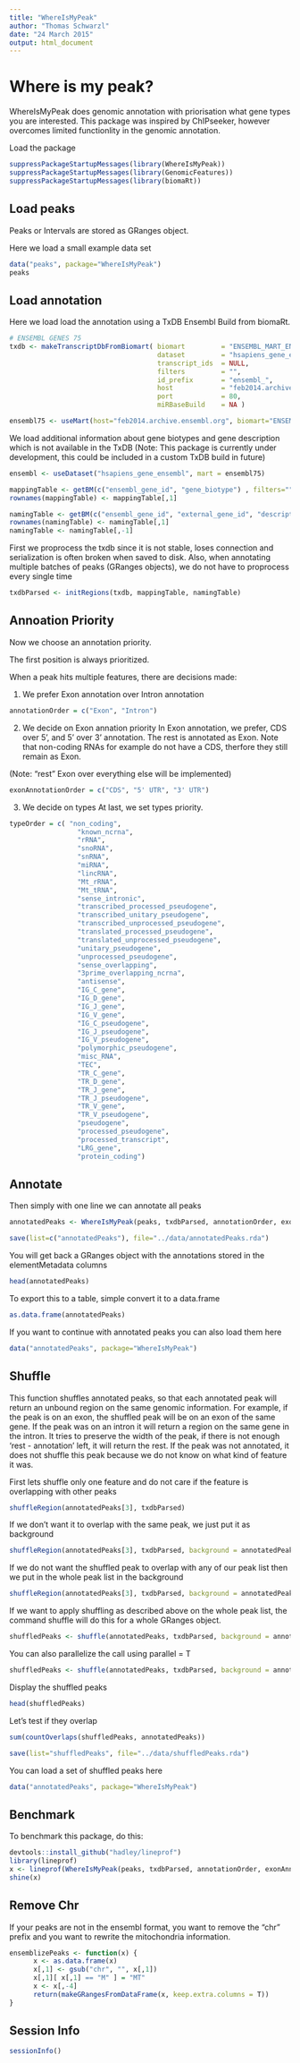 ```yaml
---
title: "WhereIsMyPeak"
author: "Thomas Schwarzl"
date: "24 March 2015"
output: html_document
---
```


# Where is my peak? 

WhereIsMyPeak does genomic annotation with priorisation what gene types you are interested. This package was inspired
by ChIPseeker, however overcomes limited functionlity in the genomic annotation.

Load the package
```r
suppressPackageStartupMessages(library(WhereIsMyPeak))
suppressPackageStartupMessages(library(GenomicFeatures))
suppressPackageStartupMessages(library(biomaRt))
```

## Load peaks

Peaks or Intervals are stored as GRanges object. 

Here we load a small example data set
```r
data("peaks", package="WhereIsMyPeak")
peaks
```

## Load annotation

Here we load load the annotation using a TxDB Ensembl Build from biomaRt. 

```r
# ENSEMBL GENES 75
txdb <- makeTranscriptDbFromBiomart( biomart         = "ENSEMBL_MART_ENSEMBL",
                                     dataset         = "hsapiens_gene_ensembl",
                                     transcript_ids  = NULL,
                                     filters         = "",
                                     id_prefix       = "ensembl_",
                                     host            = "feb2014.archive.ensembl.org",
                                     port            = 80,
                                     miRBaseBuild    = NA )

ensembl75 <- useMart(host="feb2014.archive.ensembl.org", biomart="ENSEMBL_MART_ENSEMBL", dataset="hsapiens_gene_ensembl")        
```


We load additional information about gene biotypes and gene description which is not available in the TxDB
(Note: This package is currently under development, this could be included in a custom TxDB build in future)
```r
ensembl <- useDataset("hsapiens_gene_ensembl", mart = ensembl75) 

mappingTable <- getBM(c("ensembl_gene_id", "gene_biotype") , filters="", values=T, uniqueRows = TRUE, mart=ensembl)  
rownames(mappingTable) <- mappingTable[,1]  

namingTable <- getBM(c("ensembl_gene_id", "external_gene_id", "description") , filters="", values=T, uniqueRows = TRUE, mart=ensembl)  
rownames(namingTable) <- namingTable[,1]
namingTable <- namingTable[,-1]
```

First we proprocess the txdb since it is not stable, loses connection and serialization is often broken when saved to disk. Also, when annotating multiple batches of peaks (GRanges objects), we do not have to proprocess every single time

```r
txdbParsed <- initRegions(txdb, mappingTable, namingTable)
```

## Annoation Priority

Now we choose an annotation priority.

The first position is always prioritized. 

When a peak hits multiple features, there are decisions made:

1) We prefer Exon annotation over Intron annotation
```r
annotationOrder = c("Exon", "Intron")
```

2) We decide on Exon annation priority
In Exon annotation, we prefer, CDS over 5', and 5' over 3' annotation. The rest is annotated as Exon. Note that non-coding RNAs for example do not have a CDS, therfore they still remain as Exon. 

(Note: "rest" Exon over everything else will be implemented)  

```r
exonAnnotationOrder = c("CDS", "5' UTR", "3' UTR")
```

3) We decide on types
At last, we set types priority.  

```r
typeOrder = c( "non_coding",
                 "known_ncrna",
                 "rRNA",
                 "snoRNA",
                 "snRNA",
                 "miRNA", 
                 "lincRNA", 
                 "Mt_rRNA", 
                 "Mt_tRNA",
                 "sense_intronic",
                 "transcribed_processed_pseudogene",
                 "transcribed_unitary_pseudogene",   
                 "transcribed_unprocessed_pseudogene",
                 "translated_processed_pseudogene",
                 "translated_unprocessed_pseudogene",
                 "unitary_pseudogene",
                 "unprocessed_pseudogene",
                 "sense_overlapping",
                 "3prime_overlapping_ncrna",   
                 "antisense",
                 "IG_C_gene",
                 "IG_D_gene",
                 "IG_J_gene",
                 "IG_V_gene",
                 "IG_C_pseudogene", 
                 "IG_J_pseudogene",
                 "IG_V_pseudogene", 
                 "polymorphic_pseudogene",
                 "misc_RNA",
                 "TEC",
                 "TR_C_gene",
                 "TR_D_gene",
                 "TR_J_gene",
                 "TR_J_pseudogene",
                 "TR_V_gene",
                 "TR_V_pseudogene",
                 "pseudogene",
                 "processed_pseudogene", 
                 "processed_transcript",
                 "LRG_gene", 
                 "protein_coding")
````

## Annotate

Then simply with one line we can annotate all peaks 

```r
annotatedPeaks <- WhereIsMyPeak(peaks, txdbParsed, annotationOrder, exonAnnotationOrder, typeOrder)
```

```r
save(list=c("annotatedPeaks"), file="../data/annotatedPeaks.rda")
```


You will get back a GRanges object with the annotations stored in the elementMetadata columns
```r
head(annotatedPeaks) 
```

To export this to a table, simple convert it to a data.frame
```r
as.data.frame(annotatedPeaks)
```

If you want to continue with annotated peaks you can also load them here

```r
data("annotatedPeaks", package="WhereIsMyPeak")
```

## Shuffle

This function shuffles annotated peaks, so that each annotated peak will return an unbound region on the same genomic information. For example, if the peak is on an exon, the shuffled peak will be on an exon of the same gene. If the peak was on an intron it will return a region on the same gene in the intron. It tries to preserve the width of the peak, if there is not enough 'rest - annotation' left, it will return the rest. If the peak was not annotated, it does not shuffle this peak because we do not know on what kind of feature it was.

First lets shuffle only one feature and do not care if the feature is overlapping with other peaks

```r
shuffleRegion(annotatedPeaks[3], txdbParsed)
```

If we don't want it to overlap with the same peak, we just put it as background

```r
shuffleRegion(annotatedPeaks[3], txdbParsed, background = annotatedPeaks[3])
```

If we do not want the shuffled peak to overlap with any of our peak list then we put in the whole peak list in the background


```r
shuffleRegion(annotatedPeaks[3], txdbParsed, background = annotatedPeaks)
```


If we want to apply shuffling as described above on the whole peak list, the command shuffle will do this for a whole GRanges object.

```r
shuffledPeaks <- shuffle(annotatedPeaks, txdbParsed, background = annotatedPeaks)
```

You can also parallelize the call using parallel = T

```r
shuffledPeaks <- shuffle(annotatedPeaks, txdbParsed, background = annotatedPeaks, parallel = T)
```

Display the shuffled peaks
```r
head(shuffledPeaks)
```

Let's test if they overlap
```r
sum(countOverlaps(shuffledPeaks, annotatedPeaks))
```


```r
save(list="shuffledPeaks", file="../data/shuffledPeaks.rda")
```

You can load a set of shuffled peaks here
```r
data("annotatedPeaks", package="WhereIsMyPeak")
```



##  Benchmark
To benchmark this package, do this:

```r
devtools::install_github("hadley/lineprof")
library(lineprof)
x <- lineprof(WhereIsMyPeak(peaks, txdbParsed, annotationOrder, exonAnnotationOrder, typeOrder))
shine(x)
```

## Remove Chr

If your peaks are not in the ensembl format, you want to remove the "chr" prefix
and you want to rewrite the mitochondria information.

```r
ensemblizePeaks <- function(x) {
      x <- as.data.frame(x)
      x[,1] <- gsub("chr", "", x[,1])
      x[,1][ x[,1] == "M" ] = "MT"
      x <- x[,-4]
      return(makeGRangesFromDataFrame(x, keep.extra.columns = T))
}
```


## Session Info
```r
sessionInfo()
```



